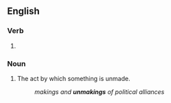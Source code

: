 ==English==

===Verb===
{{head|en|verb form}}

# {{present participle of|unmake|lang=en|nocat=1}}

===Noun===
{{en-noun}}

# The act by which something is unmade.
#: ''makings and '''unmakings''' of political alliances''